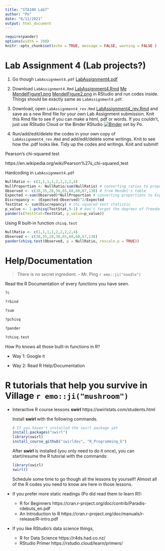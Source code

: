 ```yaml
---
title: "STA100 Lab7"
author: "Po"
date: "6/11/2021"
output: html_document
---
```


```r
require(pander)
options(width = 100)
knitr::opts_chunk$set(echo = TRUE, message = FALSE, warning = FALSE )
```

# Lab Assignment 4 (Lab projects?)

1. Go though `LabAssignment4.pdf` [LabAssignment4.pdf](LabAssignment4.pdf)

2. Download `LabAssignment4.Rmd` [LabAssignment4.Rmd](LabAssignment4.Rmd) [Me](LabAssignment4.Rmd) [MendelFigure1.png](MendelFigure1.png) [MendelFigure2.png](MendelFigure2.png)  in RStudio and run codes inside. Things should be exactly same as `LabAssignment4.pdf`.

3. Download, open `LabAssignment4_rev.Rmd` [LabAssignment4_rev.Rmd](LabAssignment3_jp.Rmd) and save as a new Rmd file for your own Lab Assignment submission. Knit this Rmd file to see if you can make a html, pdf or words. If you couldn't, just use RStudio Cloud or the Binder RStudio [![Binder](http://mybinder.org/badge_logo.svg)](http://mybinder.org/v2/gh/ucdavis-sta-100-spring-2021/polabs/main?urlpath=rstudio) set by Po.

4. Run/add/edit/delete the codes in your own copy of `LabAssignment4_rev.Rmd` and add/edit/delete some writings. Knit to see how the .pdf looks like. Tidy up the codes and writings. Knit and submit!

Pearson's chi-squared test

https://en.wikipedia.org/wiki/Pearson%27s_chi-squared_test

Hardcoding in `LabAssignment4.pdf`
```r
NullRatio <- c(1,1,1,1,2,2,2,2,4)
NullProportion <- NullRatio/sum(NullRatio) # converting ratios to proportions
Observed <- c(38,35,28,30,65,68,60,67,138) # from Mendel's table
Expected <-sum(Observed)*NullProportion # converting proportions to Expected counts
Discrepancy <- (Expected-Observed)^2/Expected
TestStat <- sum(Discrepancy) # chi-squared test statistic
p_value <- 1-pchisq(TestStat,9-1) # don't forget the degrees of freedom!
pander(c(TestStat=TestStat, p_value=p_value))
```

Using R built-in function `chisq.test`
```r
NullRatio <- c(1,1,1,1,2,2,2,2,4)
Observed <- c(38,35,28,30,65,68,60,67,138)
pander(chisq.test(Observed, p = NullRatio, rescale.p = TRUE))
```

# Help/Documentation

> There is no secret ingredient. 
> -- Mr. Ping `r emo::ji("noodle")`

Read the R Documentation of every functions you have seen.
```r
?c
```
```r
?rbind
```
```r
?sum
```
```r
?pchisq
```
```r
?pander
```
```r
?chisq.test
```
How Po knows all those built-in functions in R?

- Way 1: Google it

- Way 2: Read R Help/Documentation

# R tutorials that help you survive in Village `r emo::ji("mushroom")`

- Interactive R course lessons **swirl** https://swirlstats.com/students.html

  Install **swirl** with the following commands.
  ```r
  # If you haven't installed the swirl package yet
  install.packages("swirl")
  library(swirl)
  install_course_github("swirldev", "R_Programming_E")
  ```

  After **swirl** is installed (you only need to do it once), you can start/resume the R tutorial with the commands:
  ```r
  library(swirl)
  swirl()
  ```
  Schedule some time to go though all the lessons by yourself! Almost all of the R codes you need to know are here in those lessons.

- If you prefer more static readings (Po did read them to learn R!):
  - R for Beginners https://cran.r-project.org/doc/contrib/Paradis-rdebuts_en.pdf
  - An Introduction to R https://cran.r-project.org/doc/manuals/r-release/R-intro.pdf

- If you like RStudio's data science things,
  - R for Data Science https://r4ds.had.co.nz/
  - RStudio Primer https://rstudio.cloud/learn/primers/


